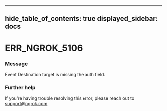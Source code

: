 

---
hide_table_of_contents: true
displayed_sidebar: docs
---


# ERR_NGROK_5106

### Message
Event Destination target is missing the auth field.

<ErrorDetails error="err_ngrok_5106" />



### Further help
If you're having trouble resolving this error, please reach out to [support@ngrok.com](mailto:support@ngrok.com?subject=Help%20with%20ERR_NGROK_5106)

